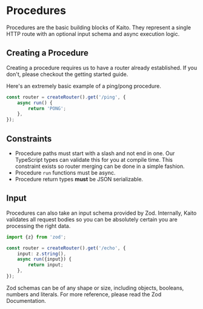 
# Procedures

Procedures are the basic building blocks of Kaito. They represent a single HTTP route with an optional input schema and async execution logic.

## Creating a Procedure

Creating a procedure requires us to have a router already established. If you don't, please checkout the <Link href="/getting-started#concepts">getting started</Link> guide.

Here's an extremely basic example of a ping/pong procedure.

```ts
const router = createRouter().get('/ping', {
	async run() {
		return 'PONG';
	},
});
```

## Constraints

- Procedure paths must start with a slash and not end in one. Our TypeScript types can validate this for you at compile time. This constraint exists so router merging can be done in a simple fashion.
- Procedure `run` functions must be async.
- Procedure return types **must** be JSON serializable.

## Input

Procedures can also take an input schema provided by Zod. Internally, Kaito validates all request bodies so you can be absolutely certain you are processing the right data.

```ts
import {z} from 'zod';

const router = createRouter().get('/echo', {
	input: z.string(),
	async run({input}) {
		return input;
	},
});
```

Zod schemas can be of any shape or size, including objects, booleans, numbers and literals. For more reference, please read the <Link href="https://github.com/colinhacks/zod#basic-usage">Zod Documentation</Link>.
